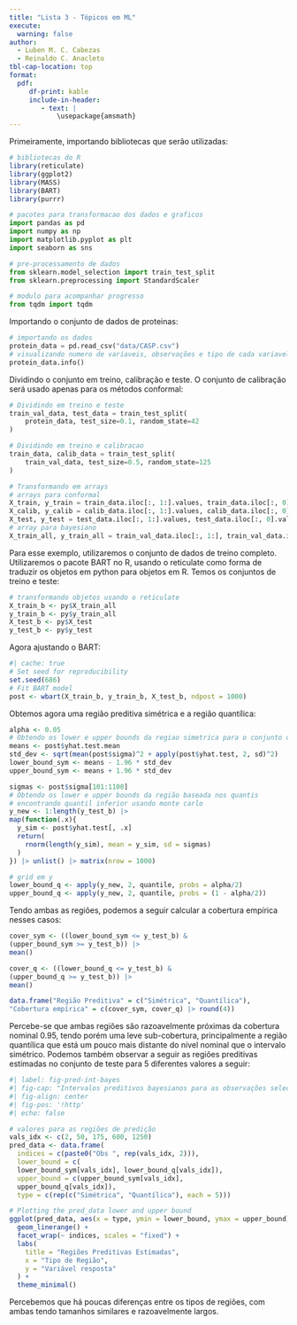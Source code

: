 ```yaml
---
title: "Lista 3 - Tópicos em ML"
execute:
  warning: false
author:   
  - Luben M. C. Cabezas
  - Reinaldo C. Anacleto
tbl-cap-location: top
format:
  pdf:
     df-print: kable
     include-in-header:  
        - text: |
            \usepackage{amsmath}
---
```

Primeiramente, importando bibliotecas que serão utilizadas:

```r
# bibliotecas do R
library(reticulate)
library(ggplot2)
library(MASS)
library(BART)
library(purrr)
```
```python
# pacotes para transformacao dos dados e graficos
import pandas as pd
import numpy as np
import matplotlib.pyplot as plt
import seaborn as sns

# pre-processamento de dados
from sklearn.model_selection import train_test_split
from sklearn.preprocessing import StandardScaler

# modulo para acompanhar progresso
from tqdm import tqdm
```

\section{Exercício 1}
Importando o conjunto de dados de proteinas:
```python
# importando os dados
protein_data = pd.read_csv("data/CASP.csv")
# visualizando numero de variaveis, observações e tipo de cada variavel
protein_data.info()
```
Dividindo o conjunto em treino, calibração e teste. O conjunto de calibração será usado apenas para os métodos conformal:
```python
# Dividindo em treino e teste
train_val_data, test_data = train_test_split(
    protein_data, test_size=0.1, random_state=42
)

# Dividindo em treino e calibracao
train_data, calib_data = train_test_split(
    train_val_data, test_size=0.5, random_state=125
)

# Transformando em arrays
# arrays para conformal
X_train, y_train = train_data.iloc[:, 1:].values, train_data.iloc[:, 0].values
X_calib, y_calib = calib_data.iloc[:, 1:].values, calib_data.iloc[:, 0].values
X_test, y_test = test_data.iloc[:, 1:].values, test_data.iloc[:, 0].values
# array para bayesiano
X_train_all, y_train_all = train_val_data.iloc[:, 1:], train_val_data.iloc[:, 0]
```
\subsection{Item 1}

\subsection{Item 2}

\subsection{Item 3}

\subsection{Item 4}
Para esse exemplo, utilizaremos o conjunto de dados de treino completo. Utilizaremos o pacote BART no R, usando o reticulate como forma de traduzir os objetos em python para objetos em R. Temos os conjuntos de treino e teste:
```r
# transformando objetos usando o reticulate
X_train_b <- py$X_train_all
y_train_b <- py$y_train_all
X_test_b <- py$X_test
y_test_b <- py$y_test
```
Agora ajustando o BART:
```r
#| cache: true
# Set seed for reproducibility
set.seed(686)
# Fit BART model
post <- wbart(X_train_b, y_train_b, X_test_b, ndpost = 1000)
```
Obtemos agora uma região preditiva simétrica e a região quantílica:
```r
alpha <- 0.05
# Obtendo os lower e upper bounds da regiao simetrica para o conjunto de teste
means <- post$yhat.test.mean
std_dev <- sqrt(mean(post$sigma)^2 + apply(post$yhat.test, 2, sd)^2)
lower_bound_sym <- means - 1.96 * std_dev
upper_bound_sym <- means + 1.96 * std_dev

sigmas <- post$sigma[101:1100]
# Obtendo os lower e upper bounds da região baseada nos quantis
# encontrando quantil inferior usando monte carlo
y_new <- 1:length(y_test_b) |>
map(function(.x){
  y_sim <- post$yhat.test[, .x]
  return(
    rnorm(length(y_sim), mean = y_sim, sd = sigmas)
  )
}) |> unlist() |> matrix(nrow = 1000)

# grid em y
lower_bound_q <- apply(y_new, 2, quantile, probs = alpha/2)
upper_bound_q <- apply(y_new, 2, quantile, probs = (1 - alpha/2)) 
```
Tendo ambas as regiões, podemos a seguir calcular a cobertura empírica nesses casos:
```r
cover_sym <- ((lower_bound_sym <= y_test_b) & 
(upper_bound_sym >= y_test_b)) |>
mean()

cover_q <- ((lower_bound_q <= y_test_b) & 
(upper_bound_q >= y_test_b)) |>
mean()

data.frame("Região Preditiva" = c("Simétrica", "Quantílica"),
"Cobertura empírica" = c(cover_sym, cover_q) |> round(4))
```
Percebe-se que ambas regiões são razoavelmente próximas da cobertura nominal 0.95, tendo porém uma leve sub-cobertura, principalmente a região quantílica que está um pouco mais distante do nível nominal que o intervalo simétrico. Podemos também observar a seguir as regiões preditivas estimadas no conjunto de teste para 5 diferentes valores a seguir:
```r
#| label: fig-pred-int-bayes
#| fig-cap: "Intervalos preditivos bayesianos para as observações selecionadas"
#| fig-align: center
#| fig-pos: '!http'
#| echo: false

# valores para as regiões de predição
vals_idx <- c(2, 50, 175, 600, 1250)
pred_data <- data.frame(
  indices = c(paste0("Obs ", rep(vals_idx, 2))),
  lower_bound = c(
  lower_bound_sym[vals_idx], lower_bound_q[vals_idx]),
  upper_bound = c(upper_bound_sym[vals_idx],
  upper_bound_q[vals_idx]),
  type = c(rep(c("Simétrica", "Quantílica"), each = 5)))

# Plotting the pred_data lower and upper bound
ggplot(pred_data, aes(x = type, ymin = lower_bound, ymax = upper_bound)) +
  geom_linerange() +
  facet_wrap(~ indices, scales = "fixed") +
  labs(
    title = "Regiões Preditivas Estimadas",
    x = "Tipo de Região",
    y = "Variável resposta"
  ) +
  theme_minimal()
```
Percebemos que há poucas diferenças entre os tipos de regiões, com ambas tendo tamanhos similares e razoavelmente largos.